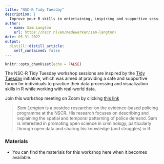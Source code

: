 ```yaml
---
title: "NSC-R Tidy Tuesday"
description: |
  Improve your R skills in entertaining, inspiring and supportive sessions moderated by your own colleagues.
author:
  - name: Sam Langton
    url: https://nscr.nl/en/medewerker/sam-langton/
date: 05-31-2022
output:
  distill::distill_article:
    self_contained: false
---
```



```r
knitr::opts_chunk$set(echo = FALSE)
```

The NSC-R Tidy Tuesday workshop sessions are inspired by the [Tidy Tuesday](https://www.tidytuesday.com/) initiative, which was aimed at providing a safe and supportive forum for individuals to practice their data processing and visualization skills in R while working with real-world data.

Join this workshop meeting on Zoom by clicking [this link](https://us02web.zoom.us/j/84922771263?pwd=N1ZJN0xLNGI1TWFSTHBEYVI4aFdsZz09)

> *Sam Langton* is a postdoc researcher on the evidence-based policing programme at the NSCR. His research focuses on describing and explaining the spatial and temporal patterning of police demand. Sam is interested in promoting open science in criminology, particularly through open data and sharing his knowledge (and struggles) in R.

### Materials

- You can find the materials for this workshop here when it becomes available.
